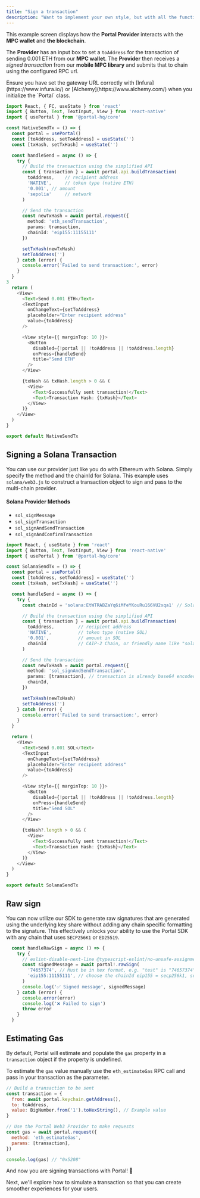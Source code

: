 ```yaml
---
title: "Sign a transaction"
description: "Want to implement your own style, but with all the functionality Portal offers? Use these functions to implement your own custom web3 UI for your users."
---
```


This example screen displays how the **Portal Provider** interacts with the **MPC wallet** and **the blockchain**.

The **Provider** has an input box to set a `toAddress` for the transaction of sending 0.001 ETH from our **MPC wallet**.  The **Provider** then receives a _signed transaction_ from our **mobile MPC library** and submits that to chain using the configured RPC url.

<Warning>
Ensure you have set the gateway URL correctly with [Infura](https://www.infura.io/) or [Alchemy](https://www.alchemy.com/) when you initialize the `Portal` class.
</Warning>


```typescript
import React, { FC, useState } from 'react'
import { Button, Text, TextInput, View } from 'react-native'
import { usePortal } from '@portal-hq/core'

const NativeSendTx = () => {
  const portal = usePortal()
  const [toAddress, setToAddress] = useState('')
  const [txHash, setTxHash] = useState('')

  const handleSend = async () => {
    try {
      // Build the transaction using the simplified API
      const { transaction } = await portal.api.buildTransaction(
        toAddress,    // recipient address
        'NATIVE',     // token type (native ETH)
        '0.001', // amount
        'sepolia'     // network
      )

      // Send the transaction
      const newTxHash = await portal.request({
        method: 'eth_sendTransaction',
        params: transaction,
        chainId: 'eip155:11155111'
      })

      setTxHash(newTxHash)
      setToAddress('')
    } catch (error) {
      console.error('Failed to send transaction:', error)
    }
  }
3
  return (
    <View>
      <Text>Send 0.001 ETH</Text>
      <TextInput
        onChangeText={setToAddress}
        placeholder="Enter recipient address"
        value={toAddress}
      />

      <View style={{ marginTop: 10 }}>
        <Button
          disabled={!portal || !toAddress || !toAddress.length}
          onPress={handleSend}
          title="Send ETH"
        />
      </View>

      {txHash && txHash.length > 0 && (
        <View>
          <Text>Successfully sent transaction!</Text>
          <Text>Transaction Hash: {txHash}</Text>
        </View>
      )}
    </View>
  )
}

export default NativeSendTx
```


## Signing a Solana Transaction

You can use our provider just like you do with Ethereum with Solana. Simply specify the method and the chainId for Solana. This example uses `solana/web3.js` to construct a transaction object to sign and pass to the multi-chain provider.

#### Solana Provider Methods

* `sol_signMessage`
* `sol_signTransaction`
* `sol_signAndSendTransaction`
* `sol_signAndConfirmTransaction`

```typescript
import React, { useState } from 'react'
import { Button, Text, TextInput, View } from 'react-native'
import { usePortal } from '@portal-hq/core'

const SolanaSendTx = () => {
  const portal = usePortal()
  const [toAddress, setToAddress] = useState('')
  const [txHash, setTxHash] = useState('')

  const handleSend = async () => {
    try {
      const chainId = 'solana:EtWTRABZaYq6iMfeYKouRu166VU2xqa1' // Solana Devnet

      // Build the transaction using the simplified API
      const { transaction } = await portal.api.buildTransaction(
        toAddress,         // recipient address
        'NATIVE',          // token type (native SOL)
        '0.001',           // amount in SOL
        chainId            // CAIP-2 Chain, or friendly name like "solana-devnet"
      )

      // Send the transaction
      const newTxHash = await portal.request({
        method: 'sol_signAndSendTransaction',
        params: [transaction], // transaction is already base64 encoded
        chainId,
      })

      setTxHash(newTxHash)
      setToAddress('')
    } catch (error) {
      console.error('Failed to send transaction:', error)
    }
  }

  return (
    <View>
      <Text>Send 0.001 SOL</Text>
      <TextInput
        onChangeText={setToAddress}
        placeholder="Enter recipient address"
        value={toAddress}
      />

      <View style={{ marginTop: 10 }}>
        <Button
          disabled={!portal || !toAddress || !toAddress.length}
          onPress={handleSend}
          title="Send SOL"
        />
      </View>

      {txHash?.length > 0 && (
        <View>
          <Text>Successfully sent transaction!</Text>
          <Text>Transaction Hash: {txHash}</Text>
        </View>
      )}
    </View>
  )
}

export default SolanaSendTx
```

## Raw sign

You can now utilize our SDK to generate raw signatures that are generated using the underlying key share without adding any chain specific formatting to the signature. This effectively unlocks your ability to use the Portal SDK with any chain that uses `SECP256K1` or `ED25519`.

```typescript
  const handleRawSign = async () => {
    try {
      // eslint-disable-next-line @typescript-eslint/no-unsafe-assignment, @typescript-eslint/no-unsafe-call
      const signedMessage = await portal!.rawSign(
        '74657374', // Must be in hex format, e.g. "test" is "74657374" in hex.
        'eip155:11155111', // choose the chainId eip155 = secp256k1, solana = ed25519
      )
      console.log('✅ Signed message', signedMessage)
    } catch (error) {
      console.error(error)
      console.log('❌ Failed to sign')
      throw error
    }
  }

```

## Estimating Gas

By default, Portal will estimate and populate the `gas` property in a `transaction` object if the property is undefined.

To estimate the `gas` value manually use the `eth_estimateGas` RPC call and pass in your transaction as the parameter.

```javascript
// Build a transaction to be sent
const transaction = {
  from: await portal.keychain.getAddress(),
  to: toAddress,
  value: BigNumber.from('1').toHexString(), // Example value
}

// Use the Portal Web3 Provider to make requests
const gas = await portal.request({
  method: 'eth_estimateGas',
  params: [transaction],
})

console.log(gas) // "0x5208"
```

And now you are signing transactions with Portal! 🚀

Next, we'll explore how to simulate a transaction so that you can create smoother experiences for your users.
